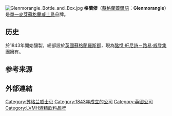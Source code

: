 {{Unreferenced|time=2019-05-21T11:50:31+00:00}}
[[File:Glenmorangie_Bottle_and_Box.jpg|right]]
'''格蘭傑'''（[[蘇格蘭蓋爾語|蘇格蘭蓋爾語]]：'''Glenmorangie'''）是[[單一麥芽蘇格蘭威士忌|單一麥芽蘇格蘭威士忌]]品牌。

==历史==
於1843年開始釀製，總部設於[[英國|英國]][[蘇格蘭|蘇格蘭]][[羅斯郡|羅斯郡]]，現為[[酩悅·軒尼詩－路易·威登集團|酩悅·軒尼詩－路易·威登集團]]擁有。

==参考来源==
{{reflist}}

==外部連結==
{{Official website|http://zh.glenmorangie.com/}}

{{LVMH}}
[[Category:苏格兰威士忌|Category:苏格兰威士忌]]
[[Category:1843年成立的公司|Category:1843年成立的公司]]
[[Category:英國公司|Category:英國公司]]
[[Category:LVMH酒精飲料品牌|Category:LVMH酒精飲料品牌]]
{{stub}}